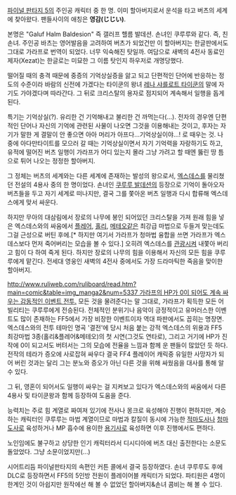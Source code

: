 [[파이널 판타지 5]]의 주인공 캐릭터 중 한 명. 이미 할아버지로서 운석을 타고 버츠의 세계에 찾아왔다. 팬들사이의 애칭은 '''영감(じじい)'''.

본명은 "Galuf Halm Baldesion" 즉 갤러프 핼름 발데션. 손녀인 쿠루루와 같다. 즉, 친손녀. 
주인공 바츠는 영어발음을 고려하여 버츠가 되었건만 이 할아버지는 한글판에서도 그대로 가라프로 번역이 되었다. 너무 익숙해진 탓일까. 여담으로 새벽의 4전사 동료인 제자(Xezat)는 한글로는 미묘한 그 이름 탓인지 하우저로 개명당했다.


떨어질 때의 충격 때문에 중증의 기억상실증을 앓고 되고 단편적인 단어에 반응하는 정도의 수준이라 바람의 신전에 가겠다는 타이쿤의 왕녀 [[레나 샤를로트 타이쿤]]의 말에 자기도 가야겠다며 따라간다. 그 뒤로 크리스탈의 용자로 점지되어 계속해서 일행을 돕게 된다.

특기는 기억상실(?). 유리한 건 기억해내고 불리한 건 까먹는다(...). 전자의 경우엔 단편적인 단어나 자신의 기억에 관련된 사물이 나오면 그것을 이용해내는 것이고, 후자는 자기가 말한 게 결말이 안 좋으면 아아 머리가 아프다...기억상실이야...! 로 때우는 것. 나중에 아다만타이트를 모으러 갈 때는 기억상실이면서 자기 기억력을 자랑하기도 하고, 유적에 떨어진 버츠 일행이 가라프가 어디 있는지 몰라 그냥 가려고 할 때엔 뚫린 땅 틈으로 튀어 나오는 정정한 할아버지.

그 정체는 버츠의 세계와는 다른 세계에 존재하는 발성의 왕으로서, [[엑스데스]]를 물리쳤던 전설의 4용사 중의 한 명이었다. 손녀인 [[쿠루루 발데션]]의 등장으로 기억이 돌아오자 버츠들을 두고 자기 세계로 떠나지만, 결국 그를 쫓아온 버츠 일행과 다시 합류해 엑스데스에게 맞서 싸운다.

하지만 무아의 대삼림에서 장로의 나무에 봉인 되어있던 크리스탈을 가져 원래 힘을 넣은 엑스데스와의 싸움에서 [[플레어]], [[홀리]], [[메테오]]같은 최강급 마법으로 두들겨 맞는데도 그걸 근성으로 버틴 후에.[* 하지만 여기서 가라프가 청마법 융합을 쓰면 가라프가 엑스데스보다 먼저 죽어버리는 모습을 볼 수 있다.] 오히려 엑스데스를 [[관광]]시켜 내쫓아 버리고 힘이 다 하여 죽게 된다. 하지만 장로의 나무의 힘을 이용해서 자신의 모든 힘을 쿠루루에게 맡긴다. 전세대 영웅인 새벽의 4전사 중에서도 가장 드라마틱한 죽음을 맞이한 할아버지.

[[http://www.ruliweb.com/ruliboard/read.htm?main=comic&table=img_manga2&num=5337 가라프의 HP가 0이 되어도 계속 싸우는 감동적인 이벤트 전투.]] 모든 것을 물려준다는 말 그대로, 가라프가 획득한 모든 어빌리티는 쿠루루에게 전승된다. 전체적인 분위기나 음악이 긍정적이고 유머러스한 이벤트도 많이 존재하는 FF5에서 가장 비장한 이벤트이자 역대 파판에서도 꼽히는 명장면. 엑스데스와의 전투 테마인 명곡 '결전'에 당시 처음 붙는 강적 엑스데스의 위용과 FF5 최강마법 3종(홀리&플레어&메테오)의 첫 시연(그것도 연타로), 그리고 거기에 HP가 진작에 0이 되고서도 버텨서는 그의 모습에 전율을 느낌과 함께 운 팬들이 많았던 듯 하다. 전작의 테라가 증오에 사로잡혀 싸우다 결국 FF4 플레이어 캐릭중 유일한 사망자가 되어 버린 것과는 달리 그는 분노와 증오가 아닌 다른 것을 위해 싸웠음을 대사를 통해 알 수 있다. 

그 뒤, 영혼이 되어서도 일행이 싸우는 걸 지켜보고 있다가 엑스데스와의 싸움에서 다른 4용사 및 타이쿤왕과 함께 등장하여 도움을 준다.

능력치는 주로 힘 계열로 짜여져 있기에 전사나 몽크로 육성해야 진행이 편하지만, 계승하는 캐릭터인 쿠루루는 마법 계열이므로 마법과 칼질이 동시에 가능한 [[적마도사]]나 [[청마도사]]로 육성하거나 MP 흡수에 용이한 [[용기사]]로 육성하면 이후 진행에서도 편하다. 

노인임에도 불구하고 상당한 인기 캐릭터라서 디시디아에 버츠 대신 출전한다는 소문도 돌았었다. 그냥 소문이었지만(...)

시어트리듬 파이널판타지의 속편인 커튼 콜에서 결국 등장하였다. 손녀 쿠루루도 후에 DLC로 등장하면서 FF5의 5인방 전원이 플레이어블 캐릭터가 되었다. 파티원은 4명이 한계인 것이 아쉽지만 원작에선 해 볼 수 없었던 할아버지&손녀 콤비는 해 볼 수 있다.
